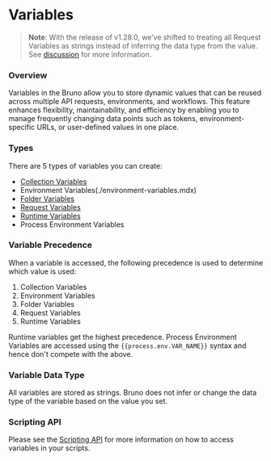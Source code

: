 # Variables

> **Note**: With the release of v1.28.0, we’ve shifted to treating all Request Variables as strings instead of inferring the data type from the value. See [discussion](https://github.com/usebruno/bruno/discussions/3072) for more information.

### Overview
Variables in the Bruno allow you to store dynamic values that can be reused across multiple API requests, environments, and workflows. This feature enhances flexibility, maintainability, and efficiency by enabling you to manage frequently changing data points such as tokens, environment-specific URLs, or user-defined values in one place.

### Types

There are 5 types of variables you can create:

- [Collection Variables](./collection-variables.mdx)
- Environment Variables(./environment-variables.mdx)
- [Folder Variables](./folder-variables.mdx)
- [Request Variables](./request-variables.mdx)
- [Runtime Variables](./runtime-variables.mdx)
- Process Environment Variables

### Variable Precedence

When a variable is accessed, the following precedence is used to determine which value is used:

1. Collection Variables
2. Environment Variables
3. Folder Variables
4. Request Variables
5. Runtime Variables

Runtime variables get the highest precedence. Process Environment Variables are accessed using the `{{process.env.VAR_NAME}}` syntax and hence don't compete with the above.

### Variable Data Type
All variables are stored as strings. Bruno does not infer or change the data type of the variable based on the value you set.

### Scripting API
Please see the [Scripting API](/scripting/javascript-reference#collection-variables) for more information on how to access variables in your scripts.